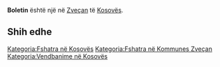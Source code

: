 {{Fshat në 
 | Emri                = Boletin
 | EmriAlt                = 
 | NAME_SHORT_FORM=      
 | NAME_GENERIC=      
 | NAME_SORT_NAME_RO=      BOLETIN
 | FULL_NAME_RO = Boletin
 | FULL_NAME_ND_RO=Boletin
 | SORT_NAME_RG=BOLETIN
 | FULL_NAME_RG=Boletin
 | FULL_NAME_ND_RG=Boletin
 | SRP_NAME_SHORT_FORM=      
 | SRP_NAME_GENERIC=      
 | SRP_NAME_SORT_NAME_RO=      
 | SRP_FULL_NAME_RO = 
 | SRP_FULL_NAME_ND_RO=
 | SRP_SORT_NAME_RG=
 | SRP_FULL_NAME_RG=
 | SRP_FULL_NAME_ND_RG=
 | Emri (Rasa dhanore) = 
 | Figura              = 
 | Shteti              = Kosovo
 | Komuna              = Zveçan
 | Kodi postar         = 
 | Sipërfaqja          = 

 | Popullsia           = 

 | Regj. i popullsisë  = 
 | Dend. e popullsisë  = 
 | Faqja zyrtare       = 
 <!--- Koordinatat ----> 
 | Gjerësia            = 42.935556
 | Gjatësia            = 20.857222
 | Lartësia            = 
}}
'''Boletin''' është një [[]] në [[Zveçan]] të [[Kosovës]].

<!-- == Gjeografia == -->
<!-- == Historia == -->
<!-- == Demografia == -->
== Shih edhe ==
{{Komuna Zveçan}}
{{Kosovo-Administrata-Cung}}

[[Kategoria:Fshatra në Kosovës]]
[[Kategoria:Fshatra në Kommunes Zveçan]]
[[Kategoria:Vendbanime në Kosovës]]